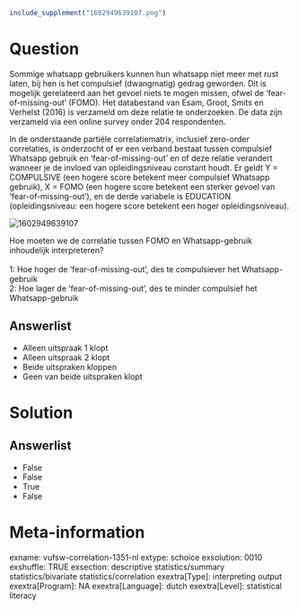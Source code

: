 ```r
include_supplement("1602949639107.png")
```

Question
========
Sommige whatsapp gebruikers kunnen hun whatsapp niet meer met rust
laten, bij hen is het compulsief (dwangmatig) gedrag geworden. Dit is
mogelijk gerelateerd aan het gevoel niets te mogen missen, ofwel de
‘fear-of-missing-out’ (FOMO). Het databestand van Esam, Groot, Smits en
Verhelst (2016) is verzameld om deze relatie te onderzoeken. De data
zijn verzameld via een online survey onder 204 respondenten.  
  
In de onderstaande partiële correlatiematrix, inclusief zero-order
correlaties, is onderzocht of er een verband bestaat tussen compulsief
Whatsapp gebruik en ‘fear-of-missing-out’ en of deze relatie verandert
wanneer je de invloed van opleidingsniveau constant houdt. Er geldt Y =
COMPULSIVE (een hogere score betekent meer compulsief Whatsapp gebruik),
X = FOMO (een hogere score betekent een sterker gevoel van
‘fear-of-missing-out’), en de derde variabele is EDUCATION
(opleidingsniveau: een hogere score betekent een hoger
opleidingsniveau).  
  
<img src="1602949639107.png" class="fr-fic fr-dii tvcss_2"
alt="1602949639107" />  
  
Hoe moeten we de correlatie tussen FOMO en Whatsapp-gebruik inhoudelijk
interpreteren?  
   
1: Hoe hoger de ‘fear-of-missing-out’, des te compulsiever
het Whatsapp-gebruik  
2: Hoe lager de ‘fear-of-missing-out’, des te minder compulsief het
Whatsapp-gebruik

Answerlist
----------
* Alleen uitspraak 1 klopt
* Alleen uitspraak 2 klopt
* Beide uitspraken kloppen
* Geen van beide uitspraken klopt

Solution
========










Answerlist
----------
* False
* False
* True
* False

Meta-information
================
exname: vufsw-correlation-1351-nl
extype: schoice
exsolution: 0010
exshuffle: TRUE
exsection: descriptive statistics/summary statistics/bivariate statistics/correlation
exextra[Type]: interpreting output
exextra[Program]: NA
exextra[Language]: dutch
exextra[Level]: statistical literacy

